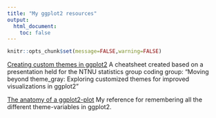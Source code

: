 ```yaml
---
title: "My ggplot2 resources"
output:
  html_document:
    toc: false
---
```


```r
knitr::opts_chunk$set(message=FALSE,warning=FALSE)
```

[Creating custom themes in ggplot2](https://emmaskarstein.github.io/images/cheatsheet_themes.pdf) A cheatsheet created based on a presentation held for the NTNU statistics group coding group: "Moving beyond theme_gray: Exploring customized themes for improved visualizations in ggplot2"

[The anatomy of a ggplot2-plot](https://emmaskarstein.github.io/images/anatomy_of_ggplot.pdf) My reference for remembering all the different theme-variables in ggplot2.